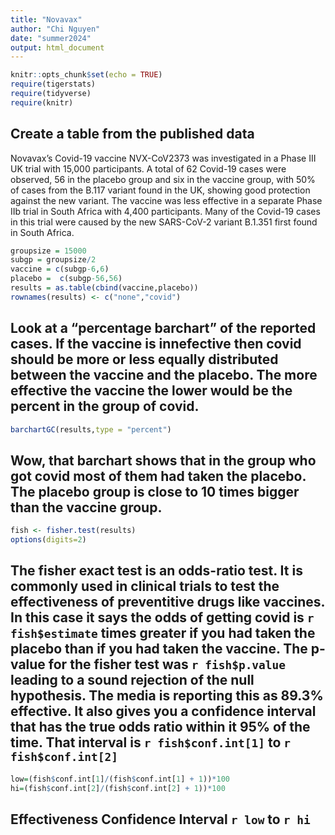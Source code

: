 ```yaml
---
title: "Novavax"
author: "Chi Nguyen"
date: "summer2024"
output: html_document
---
```


```r
knitr::opts_chunk$set(echo = TRUE)
require(tigerstats)
require(tidyverse)
require(knitr)
```

## Create a table from the published data  

Novavax’s Covid-19 vaccine NVX-CoV2373 was investigated in a Phase III UK trial with 15,000 participants. A total of 62 Covid-19 cases were observed, 56 in the placebo group and six in the vaccine group, with 50% of cases from the B.117 variant found in the UK, showing good protection against the new variant. The vaccine was less effective in a separate Phase IIb trial in South Africa with 4,400 participants. Many of the Covid-19 cases in this trial were caused by the new SARS-CoV-2 variant B.1.351 first found in South Africa.


```r
groupsize = 15000
subgp = groupsize/2
vaccine = c(subgp-6,6)
placebo =  c(subgp-56,56)
results = as.table(cbind(vaccine,placebo))
rownames(results) <- c("none","covid")

```

## Look at a "percentage barchart" of the reported cases.  If the vaccine is innefective then covid should be more or less equally distributed between the vaccine and the placebo.  The more effective the vaccine the lower would be the percent in the group of covid.

```r
barchartGC(results,type = "percent")
```  

## Wow, that barchart shows that in the group who got covid most of them had taken the placebo.  The placebo group is close to 10 times bigger than the vaccine group.

```r
fish <- fisher.test(results)
options(digits=2)
```

## The fisher exact test is an odds-ratio test. It is commonly used in clinical trials to test the effectiveness of preventitive drugs like vaccines. In this case it says the odds of getting covid is `r fish$estimate` times greater if you had taken the placebo than if you had taken the vaccine. The p-value for the fisher test was `r fish$p.value` leading to a sound rejection of the null hypothesis. The media is reporting this as 89.3% effective. It also gives you a confidence interval that has the true odds ratio within it 95% of the time.  That interval is `r fish$conf.int[1]` to `r fish$conf.int[2]`

```r
low=(fish$conf.int[1]/(fish$conf.int[1] + 1))*100
hi=(fish$conf.int[2]/(fish$conf.int[2] + 1))*100
```

## Effectiveness Confidence Interval `r low`  to `r hi`